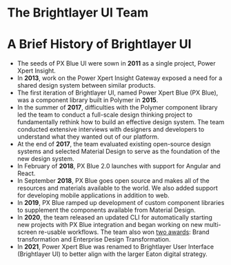 
<!-- KEYWORDS: about history team member recruit job career -->

# The Brightlayer UI Team

<MaintainersCards />
<Divider />

# A Brief History of Brightlayer UI

-   The seeds of PX Blue UI were sown in **2011** as a single project, Power Xpert Insight.
-   In **2013**, work on the Power Xpert Insight Gateway exposed a need for a shared design system between similar products.
-   The first iteration of Brightlayer UI, named Power Xpert Blue (PX Blue), was a component library built in Polymer in **2015**.
-   In the summer of **2017**, difficulties with the Polymer component library led the team to conduct a full-scale design thinking project to fundamentally rethink how to build an effective design system. The team conducted extensive interviews with designers and developers to understand what they wanted out of our platform.
-   At the end of **2017**, the team evaluated existing open-source design systems and selected Material Design to serve as the foundation of the new design system.
-   In February of **2018**, PX Blue 2.0 launches with support for Angular and React.
-   In September **2018**, PX Blue goes open source and makes all of the resources and materials available to the world. We also added support for developing mobile applications in addition to web.
-   In **2019**, PX Blue ramped up development of custom component libraries to supplement the components available from Material Design.
-   In **2020**, the team released an updated CLI for automatically starting new projects with PX Blue integration and began working on new multi-screen re-usable workflows. The team also won [two awards](https://www.designinnovationglobal.com/design-thinking/articles/di-global-awards-winners): Brand transformation and Enterprise Design Transformation.
-   In **2021**, Power Xpert Blue was renamed to Brightlayer User Interface (Brightlayer UI) to better align with the larger Eaton digital strategy.
